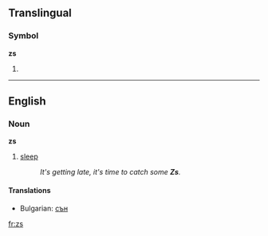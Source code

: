 {{see|Zs|Z's|z's}}
==Translingual==
===Symbol===
'''zs'''

# {{SI-unit|zepto|second|[[time]]}}

----

==English==

===Noun===
'''zs'''  {{p}}

# {{context|slang|in cartoons}} [[sleep]]
#:''It's getting late, it's time to catch some '''Zs'''.''

====Translations====
*Bulgarian: [[сън]] {{m}}

[[fr:zs]]